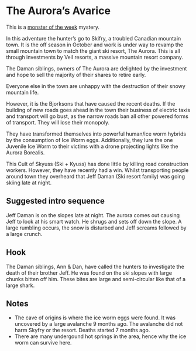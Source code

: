 # The Aurora's Avarice

This is a [monster of the week](https://evilhat.com/product/monster-of-the-week/) mystery. 

In this adventure the hunter's go to Skifry, a troubled Canadian mountain town.
It is the off season in October and work is under way to revamp the small mountain town to match the giant ski resort, The Aurora.
This is all through investments by Veil resorts, a massive mountain resort company.

The Daman siblings, owners of The Aurora are delighted by the investment and hope to sell the majority of their shares to retire early.

Everyone else in the town are unhappy with the destruction of their snowy mountain life.

However, it is the Bjorksons that have caused the recent deaths. 
If the building of new roads goes ahead in the town their business of electric taxis and transport will go bust, as the narrow roads ban all other powered forms of transport.
They will lose their monopoly.

They have transformed themselves into powerful human/ice worm hybrids by the consumption of Ice Worm eggs.
Additionally, they lure the one Juvenile Ice Worm to their victims with a drone projecting lights like the Aurora Borealis.

This Cult of Skyuss (Ski + Kyuss) has done little by killing road construction workers.
However, they have recently had a win.
Whilst transporting people around town they overheard that Jeff Daman (Ski resort family) was going skiing late at night.

## Suggested intro sequence

Jeff Daman is on the slopes late at night.
The aurora comes out causing Jeff to look at his smart watch.
He shrugs and sets off down the slope.
A large rumbling occurs, the snow is disturbed and Jeff screams followed by a large crunch.

## Hook

The Daman siblings, Ann & Dan, have called the hunters to investigate the death of their brother Jeff.
He was found on the ski slopes with large chunks bitten off him.
These bites are large and semi-circular like that of a large shark.

## Notes

- The cave of origins is where the ice worm eggs were found. It was uncovered by a large avalanche 9 months ago. The avalanche did not harm Skyfry or the resort. Deaths started 7 months ago.
- There are many undergound hot springs in the area, hence why the ice worm can survive here.